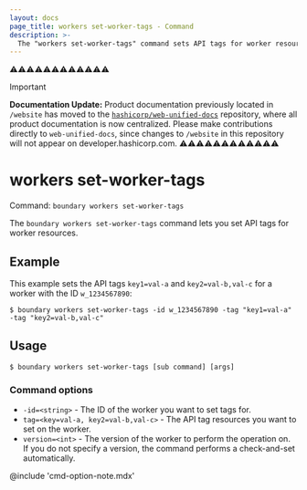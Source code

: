 ```yaml
---
layout: docs
page_title: workers set-worker-tags - Command
description: >-
  The "workers set-worker-tags" command sets API tags for worker resources.
---
```


⚠️⚠️⚠️⚠️⚠️⚠️⚠️⚠️⚠️⚠️⚠️⚠️
> [!IMPORTANT]  
> **Documentation Update:** Product documentation previously located in `/website` has moved to the [`hashicorp/web-unified-docs`](https://github.com/hashicorp/web-unified-docs) repository, where all product documentation is now centralized. Please make contributions directly to `web-unified-docs`, since changes to `/website` in this repository will not appear on developer.hashicorp.com.
⚠️⚠️⚠️⚠️⚠️⚠️⚠️⚠️⚠️⚠️⚠️⚠️

# workers set-worker-tags

Command: `boundary workers set-worker-tags`

The `boundary workers set-worker-tags` command lets you set API tags for worker resources.

## Example

This example sets the API tags `key1=val-a` and `key2=val-b,val-c` for a worker with the ID `w_1234567890`:

```shell-session
$ boundary workers set-worker-tags -id w_1234567890 -tag "key1=val-a" -tag "key2=val-b,val-c"
```

## Usage

<CodeBlockConfig hideClipboard>

```shell-session
$ boundary workers set-worker-tags [sub command] [args]
```

</CodeBlockConfig>


### Command options

- `-id=<string>` - The ID of the worker you want to set tags for.
- `tag=<key=val-a, key2=val-b,val-c>` - The API tag resources you want to set on the worker.
- `version=<int>` - The version of the worker to perform the operation on.
If you do not specify a version, the command performs a check-and-set automatically.

@include 'cmd-option-note.mdx'